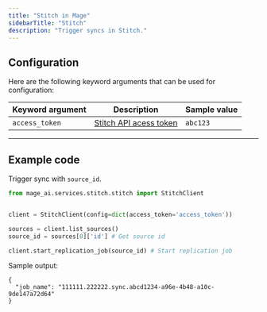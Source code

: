 ```yaml
---
title: "Stitch in Mage"
sidebarTitle: "Stitch"
description: "Trigger syncs in Stitch."
---
```


## Configuration

Here are the following keyword arguments that can be used for configuration:

| Keyword argument | Description | Sample value |
| --- | --- | --- |
| `access_token` | [Stitch API acess token](https://www.stitchdata.com/docs/developers/stitch-connect/api#obtain-access-token) | `abc123` |

---

## Example code

Trigger sync with `source_id`.
```python
from mage_ai.services.stitch.stitch import StitchClient


client = StitchClient(config=dict(access_token='access_token'))

sources = client.list_sources()
source_id = sources[0]['id'] # Get source id

client.start_replication_job(source_id) # Start replication job
```

Sample output:

```
{
  "job_name": "111111.222222.sync.abcd1234-a96e-4b48-a10c-9de147a72d64"
}
```
